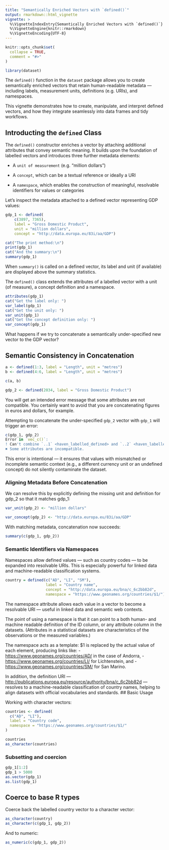 ```yaml
---
title: "Semantically Enriched Vectors with `defined()`"
output: rmarkdown::html_vignette
vignette: >
  %\VignetteIndexEntry{Semantically Enriched Vectors with `defined()`}
  %\VignetteEngine{knitr::rmarkdown}
  %\VignetteEncoding{UTF-8}
---
```


```r
knitr::opts_chunk$set(
  collapse = TRUE,
  comment = "#>"
)
```

```r
library(dataset)
```

The `defined()` function in the `dataset` package allows you to create semantically enriched vectors that retain human-readable metadata — including labels, measurement units, definitions (e.g. URIs), and namespaces.

This vignette demonstrates how to create, manipulate, and interpret defined vectors, and how they integrate seamlessly into data frames and tidy workflows.

## Introducting the  `defined` Class

The `defined()` constructor enriches a vector by attaching additional attributes that convey semantic meaning. It builds upon the foundation of labelled vectors and introduces three further metadata elements:

-  A `unit of measurement` (e.g. "million dollars")

-  A `concept`, which can be a textual reference or ideally a URI

-  A `namespace`, which enables the construction of meaningful, resolvable identifiers for values or categories

Let’s inspect the metadata attached to a defined vector representing GDP values:

```r
gdp_1 <- defined(
    c(3897, 7365), 
    label = "Gross Domestic Product", 
    unit = "million dollars", 
    concept = "http://data.europa.eu/83i/aa/GDP")

cat("The print method:\n")
print(gdp_1)
cat("And the summary:\n")
summary(gdp_1)
```
When `summary()` is called on a defined vector, its label and unit (if available) are displayed above the summary statistics.

The `defined()` class extends the attributes of a labelled vector with a unit (of measure), a concept definition and a namespace. 

```r
attributes(gdp_1)
cat("Get the label only: ")
var_label(gdp_1)
cat("Get the unit only: ")
var_unit(gdp_1)
cat("Get the concept definition only: ")
var_concept(gdp_1)
```

What happens if we try to concatenate a semantically under-specified new vector to the GDP vector?

## Semantic Consistency in Concatenation

```r
a <- defined(1:3, label = "Length", unit = "metres")
b <- defined(4:6, label = "Length", unit = "metres")

c(a, b)
```


```r
gdp_2 <- defined(2034, label = "Gross Domestic Product")
```

You will get an intended error message that some attributes are not compatible. You certainly want to avoid that you are concatenating figures in euros and dollars, for example.

Attempting to concatenate the under-specified `gdp_2` vector with `gdp_1` will trigger an error:

```r
c(gdp_1, gdp_2)
Error in `vec_c()`:
! Can't combine `..1` <haven_labelled_defined> and `..2` <haven_labelled_defined>.
✖ Some attributes are incompatible.
```
This error is intentional — it ensures that values with mismatched or incomplete semantic context (e.g., a different currency unit or an undefined concept) do not silently contaminate the dataset.

### Aligning Metadata Before Concatenation
We can resolve this by explicitly defining the missing unit and definition for gdp_2 so that it matches gdp_1:

```r
var_unit(gdp_2) <- "million dollars"
```


```r
var_concept(gdp_2) <- "http://data.europa.eu/83i/aa/GDP"
```

With matching metadata, concatenation now succeeds:

```r
summary(c(gdp_1, gdp_2))
```
### Semantic Identifiers via Namespaces

Namespaces allow defined values — such as country codes — to be expanded into resolvable URIs. This is especially powerful for linked data and machine-readable classification systems.

```r
country = defined(c("AD", "LI", "SM"), 
                  label = "Country name", 
                  concept = "http://data.europa.eu/bna/c_6c2bb82d", 
                  namespace = "https://www.geonames.org/countries/$1/")
```

The namespace attribute allows each value in a vector to become a resolvable URI — useful in linked data and semantic web contexts.

The point of using a namespace is that it can point to a both human- and machine readable definition of the ID column, or any attribute column in the datasets. (Attributes in a statistical datasets are characteristics of the observations or the measured variables.)

The namespace acts as a template: $1 is replaced by the actual value of each element, producing links like:
- <https://www.geonames.org/countries/AD/> in the case of Andorra, 
- <https://www.geonames.org/countries/LI/> for Lichtenstein, and 
- <https://www.geonames.org/countries/SM/> for San Marino. 

In addition, the definition URI — <http://publications.europa.eu/resource/authority/bna/c_6c2bb82d> — resolves to a machine-readable classification of country names, helping to align datasets with official vocabularies and standards.
## Basic Usage

Working with character vectors:

```r
countries <- defined(
  c("AD", "LI"),
  label = "Country code",
  namespace = "https://www.geonames.org/countries/$1/"
)

countries
as_character(countries)
```
### Subsetting and coercion

```r
gdp_1[1:2]
gdp_1 > 5000
as.vector(gdp_1)
as.list(gdp_1)
```



## Coerce to base R types

Coerce back the labelled country vector to a character vector:

```r
as_character(country)
as_character(c(gdp_1, gdp_2))
```

And to numeric:

```r
as_numeric(c(gdp_1, gdp_2))
```

